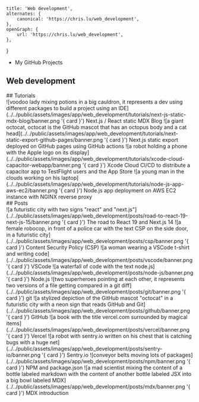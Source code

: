 
    title: 'Web development',
    alternates: {
        canonical: 'https://chris.lu/web_development',
    },
    openGraph: {
        url: 'https://chris.lu/web_development',
    },
}

<aside>
    <div className='asideCore'>
        <ul className="linksList">
            <li>
                <FontAwesomeIcon icon={faGithub} color='white' size="2x" className="social" /> <BaseLink href="https://github.com/chrisweb">My GitHub Projects</BaseLink>
            </li>
        </ul>
        <AsideContent />
    </div>
</aside>
<section id="web_development" className="middle">
    <h1 className="h1">Web development&nbsp;<ImageAnimatedEmoji gifStaticImport={gifRocketStaticImport} webpStaticImport={webpRocketStaticImport} alt="animated emoji flying rocket" /></h1>
    ## Tutorials
    <div className="grid">
        <Link href="/web_development/tutorials/next-js-static-mdx-blog" className={styles.preview}>
            ![voodoo lady mixing potions in a big cauldron, it represents a dev using different packages to build a project using an IDE](../../public/assets/images/app/web_development/tutorials/next-js-static-mdx-blog/banner.png '{ card }')
            <span className={styles.title}>Next.js / React static MDX Blog</span>
        </Link>
        <Link href="/web_development/tutorials/next-static-export-github-pages" className={styles.preview}>
            ![a giant octocat, octocat is the GitHub mascot that has an octopus body and a cat head](../../public/assets/images/app/web_development/tutorials/next-static-export-github-pages/banner.png '{ card }')
            <span className={styles.title}>Next.js static export deployed on GitHub pages using GitHub actions</span>
        </Link>
        <Link href="/web_development/tutorials/xcode-cloud-capacitor-webapp" className={styles.preview}>
            ![a robot holding a phone with the Apple logo on its display](../../public/assets/images/app/web_development/tutorials/xcode-cloud-capacitor-webapp/banner.png '{ card }')
            <span className={styles.title}>Xcode Cloud CI/CD to distribute a capacitor app to TestFlight users and the App Store</span>
        </Link>
        <Link href="/web_development/tutorials/node-js-app-aws-ec2" className={styles.preview}>
            ![a young man in the clouds working on his laptop](../../public/assets/images/app/web_development/tutorials/node-js-app-aws-ec2/banner.png '{ card }')
            <span className={styles.title}>Node.js app deployment on AWS EC2 instance with NGINX reverse proxy</span>
        </Link>
    </div>
    ## Posts
    <div className="grid">
        <Link href="/web_development/posts/road-to-react-19-next-js-15" className={styles.preview}>
            ![a futuristic city with two signs "react" and "next.js"](../../public/assets/images/app/web_development/posts/road-to-react-19-next-js-15/banner.png '{ card }')
            <span className={styles.title}>The road to React 19 and Next.js 14</span>
        </Link>
        <Link href="/web_development/posts/csp" className={styles.preview}>
            ![a female robocop, in front of a police car with the text CSP on the side door, in a futuristic city](../../public/assets/images/app/web_development/posts/csp/banner.png '{ card }')
            <span className={styles.title}>Content Security Policy (CSP)</span>
        </Link>
        <Link href="/web_development/posts/vscode" className={styles.preview}>
            ![a woman wearing a VSCode t-shirt and writing code](../../public/assets/images/app/web_development/posts/vscode/banner.png '{ card }')
            <span className={styles.title}>VSCode</span>
        </Link>
        <Link href="/web_development/posts/node-js" className={styles.preview}>
            ![a waterfall of code with the text node.js](../../public/assets/images/app/web_development/posts/node-js/banner.png '{ card }')
            <span className={styles.title}>Node.js</span>
        </Link>
        <Link href="/web_development/posts/git" className={styles.preview}>
            ![two superheroes pointing at each other, it represents two versions of a file getting compared in a git diff](../../public/assets/images/app/web_development/posts/git/banner.png '{ card }')
            <span className={styles.title}>git</span>
        </Link>
        <Link href="/web_development/posts/github" className={styles.preview}>
            ![a stylized depiction of the GitHub mascot "octocat" in a futuristic city with a neon sign that reads GitHub and Git](../../public/assets/images/app/web_development/posts/github/banner.png '{ card }')
            <span className={styles.title}>GitHub</span>
        </Link>
        <Link href="/web_development/posts/vercel" className={styles.preview}>
            ![a book with the title vercel.com surrounded by magical items](../../public/assets/images/app/web_development/posts/vercel/banner.png '{ card }')
            <span className={styles.title}>Vercel</span>
        </Link>
        <Link href="/web_development/posts/sentry-io" className={styles.preview}>
            ![a robot with sentry.io written on his chest that is catching bugs with a huge net](../../public/assets/images/app/web_development/posts/sentry-io/banner.png '{ card }')
            <span className={styles.title}>Sentry.io</span>
        </Link>
        <Link href="/web_development/posts/npm" className={styles.preview}>
            ![conveyor belts moving lots of packages](../../public/assets/images/app/web_development/posts/npm/banner.png '{ card }')
            <span className={styles.title}>NPM and package.json</span>
        </Link>
        <Link href="/web_development/posts/mdx" className={styles.preview}>
            ![a mad scientist mixing the content of a bottle labeled markdown with the content of another bottle labeled JSX into a big bowl labeled MDX](../../public/assets/images/app/web_development/posts/mdx/banner.png '{ card }')
            <span className={styles.title}>MDX introduction</span>
        </Link>
    </div>
</section>
